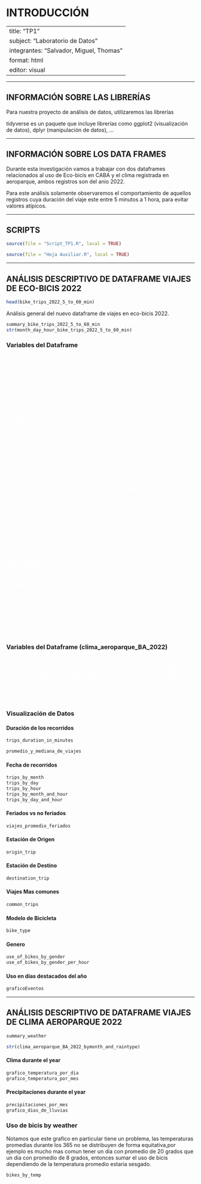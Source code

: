 # INTRODUCCIÓN

---
title: "TP1"
subject: "Laboratorio de Datos"
integrantes: "Salvador, Miguel, Thomas"
format: html
editor: visual
---

------------------------------------------------------------------------

## INFORMACIÓN SOBRE LAS LIBRERÍAS

Para nuestra proyecto de análisis de datos, utilizaremos las librerías

tidyverse es un paquete que incluye librerías como ggplot2 (visualización de datos), dplyr (manipulación de datos), ...

------------------------------------------------------------------------

## INFORMACIÓN SOBRE LOS DATA FRAMES

Durante esta investigación vamos a trabajar con dos dataframes relacionados al uso de Eco-bicis en CABA y el clima registrada en aeroparque, ambos registros son del anio 2022.

Para este análisis solamente observaremos el comportamiento de aquellos registros cuya duración del viaje este entre 5 minutos a 1 hora, para evitar valores atípicos.

------------------------------------------------------------------------

## SCRIPTS

```r
source(file = "Script_TP1.R", local = TRUE)

source(file = "Hoja Auxiliar.R", local = TRUE)
```

------------------------------------------------------------------------

## ANÁLISIS DESCRIPTIVO DE DATAFRAME VIAJES DE ECO-BICIS 2022

```r
head(bike_trips_2022_5_to_60_min)
```

Análisis general del nuevo dataframe de viajes en eco-bicis 2022.

```r
summary_bike_trips_2022_5_to_60_min
str(month_day_hour_bike_trips_2022_5_to_60_min)
```

### Variables del Dataframe

::: {style="color: white;"}

"Id_recorrido" \--\> Identificador unico de cada recorrido

"duracion_recorrido" \--\> Duracion (en segundos) de cada recorrido

"fecha_origen_recorrido" \--\> Dia y horario del momento en que se inicio el recorrido

"id_estacion_origen" \--\> Identificador unico de la estacion donde se inicio el recorrido

"nombre_estacion_origen" \--\> Nombre de la estacion donde se inicio el recorrido

"direccion_estacion_origen" \--\> Direccion de la ubicacion de la estacion donde se inicio el recorrido

"long_estacion_origen" \--\> Coordenadas longitudinales de la estacion donde se inicio el recorrido

"lat_estacion_origen" \--\> Coordenadas latitudinales de la estacion donde se inicio el recorrido

"fecha_destino_recorrido" \--\> Dia y horario del momento en que se finalizo el recorrido

"id_estacion_destino" \--\> Identificador unico de la estacion donde se finalizo el recorrido

"nombre_estacion_destino" \--\> Nombre de la estacion donde se finalizo el recorrido

"direccion_estacion_destino" \--\> Direccion de la ubicacion de la estacion donde se finalizo el recorrido

"long_estacion_destino" \--\> Coordenadas longitudinales de la estacion donde se finalizo el recorrido

"lat_estacion_destino" \--\> Coordenadas latitudinales de la estacion donde se finalizo el recorrido

"id_usuario" \--\> Identidicador unico del usuario

"modelo_bicicleta" \--\> Modelo de la bicicleta (FIT/ICONIC)

"Género" \--\> Genero del usuario(Masculino - Femenino - Otro - NA)

"fecha" \--\> Fecha del momento en que se inicio el recorrido
:::


### Variables del Dataframe (clima_aeroparque_BA_2022)
  
::: {style="color: white;"}
"date" \--\> Fecha de la medicion (AAAA-MM-DD)
"tavg" \--\> Temperatura promedio (ºC)
"tmax" \--\> Temperatura maxima (ºC)
"tmin" \--\> Temperatura minima (ºC)
"prcp" \--\> Precipitacion total (mm)
"snow" \--\> Profundidad de la nieve (mm)
"wdir" \--\> Direccion del viento (º)
"wspd" \--\> Velocidad del viento promedio (km/h)
"wpgt" \--\> Dias en que la velocidad promedio supero los 30km/h
"pres" \--\> Presion del aire promedio (hpa)
"tsun" \--\> BORRAR COLUMNA!!
:::


### Visualización de Datos

#### Duración de los recorridos

```r
trips_duration_in_minutes
```

```r
promedio_y_mediana_de_viajes
```

#### Fecha de recorridos

```r
trips_by_month 
trips_by_day
trips_by_hour
trips_by_month_and_hour
trips_by_day_and_hour
```

#### Feriados vs no feriados

```r
viajes_promedio_feriados
```

#### Estación de Origen

```r
origin_trip
```

#### Estación de Destino

```r
destination_trip
```

#### Viajes Mas comunes

```r
common_trips
```


#### Modelo de Bicicleta

```r
bike_type 
```

#### Genero

```r
use_of_bikes_by_gender 
use_of_bikes_by_gender_per_hour
```

#### Uso en días destacados del año
```r
graficoEventos
```


------------------------------------------------------------------------

## ANÁLISIS DESCRIPTIVO DE DATAFRAME VIAJES DE CLIMA AEROPARQUE 2022

```r
summary_weather

str(clima_aeroparque_BA_2022_bymonth_and_raintype)
```

#### Clima durante el year

```r
grafico_temperatura_por_dia
grafico_temperatura_por_mes 
```

#### Precipitaciones durante el year

```r
precipitaciones_por_mes
grafico_dias_de_lluvias
```

### Uso de bicis by weather
Notamos que este grafico en particular tiene un problema, las temperaturas promedias durante los 365 no se distribuyen de forma equitativa,por ejemplo es mucho mas comun tener un dia con promedio de 20 grados que un dia con promedio de 8 grados, entonces sumar el uso de bicis dependiendo de la temperatura promedio estaria sesgado.
```r
bikes_by_temp
```

